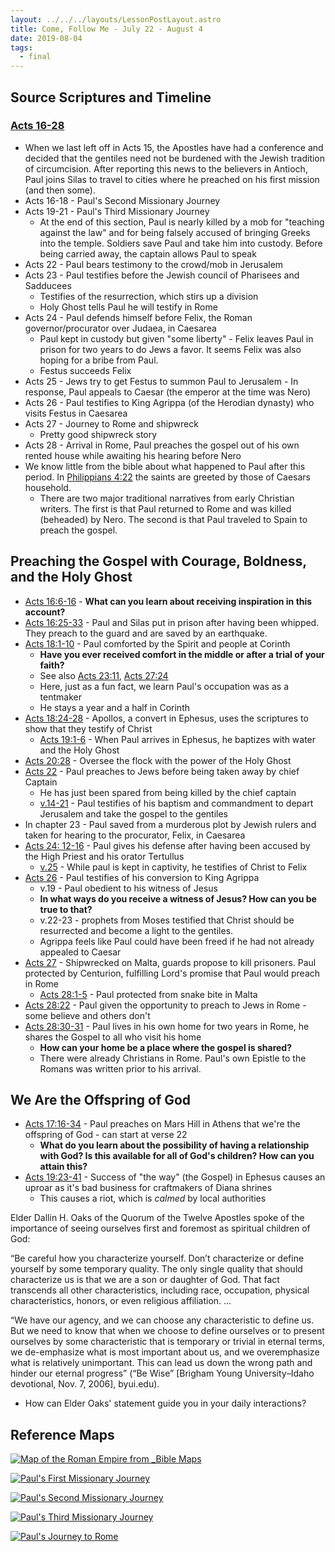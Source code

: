 ```yaml
---
layout: ../../../layouts/LessonPostLayout.astro
title: Come, Follow Me - July 22 - August 4
date: 2019-08-04
tags:
  - final
---
```



## Source Scriptures and Timeline

### [Acts 16-28](https://www.churchofjesuschrist.org/study/scriptures/nt/acts/16?lang=eng)

- When we last left off in Acts 15, the Apostles have had a conference and decided that the gentiles need not be burdened with the Jewish tradition of circumcision. After reporting this news to the believers in Antioch, Paul joins Silas to travel to cities where he preached on his first mission (and then some).
- Acts 16-18 - Paul's Second Missionary Journey
- Acts 19-21 - Paul's Third Missionary Journey
  - At the end of this section, Paul is nearly killed by a mob for "teaching against the law" and for being falsely accused of bringing Greeks into the temple. Soldiers save Paul and take him into custody. Before being carried away, the captain allows Paul to speak
- Acts 22 - Paul bears testimony to the crowd/mob in Jerusalem
- Acts 23 - Paul testifies before the Jewish council of Pharisees and Sadducees
  - Testifies of the resurrection, which stirs up a division
  - Holy Ghost tells Paul he will testify in Rome
- Acts 24 - Paul defends himself before Felix, the Roman governor/procurator over Judaea, in Caesarea
  - Paul kept in custody but given "some liberty" - Felix leaves Paul in prison for two years to do Jews a favor. It seems Felix was also hoping for a bribe from Paul.
  - Festus succeeds Felix
- Acts 25 - Jews try to get Festus to summon Paul to Jerusalem - In response, Paul appeals to Caesar (the emperor at the time was Nero)
- Acts 26 - Paul testifies to King Agrippa (of the Herodian dynasty) who visits Festus in Caesarea
- Acts 27 - Journey to Rome and shipwreck
  - Pretty good shipwreck story
- Acts 28 - Arrival in Rome, Paul preaches the gospel out of his own rented house while awaiting his hearing before Nero
- We know little from the bible about what happened to Paul after this period. In [Philippians 4:22](https://www.churchofjesuschrist.org/study/scriptures/nt/philip/4.22?lang=eng#p22) the saints are greeted by those of Caesars household.
  - There are two major traditional narratives from early Christian writers. The first is that Paul returned to Rome and was killed (beheaded) by Nero. The second is that Paul traveled to Spain to preach the gospel.

## Preaching the Gospel with Courage, Boldness, and the Holy Ghost

- [Acts 16:6-16](https://www.churchofjesuschrist.org/study/scriptures/nt/acts/16.6-15?lang=eng#p6) - **What can you learn about receiving inspiration in this account?**
- [Acts 16:25-33](https://www.churchofjesuschrist.org/study/scriptures/nt/acts/16.25-33?lang=eng#p25) - Paul and Silas put in prison after having been whipped. They preach to the guard and are saved by an earthquake.
- [Acts 18:1-10](https://www.churchofjesuschrist.org/study/scriptures/nt/acts/18.1-10?lang=eng#p1) - Paul comforted by the Spirit and people at Corinth
  - **Have you ever received comfort in the middle or after a trial of your faith?**
  - See also [Acts 23:11](https://www.churchofjesuschrist.org/study/scriptures/nt/acts/23.11?lang=eng#p11), [Acts 27:24](https://www.churchofjesuschrist.org/study/scriptures/nt/acts/27.24?lang=eng#p24)
  - Here, just as a fun fact, we learn Paul's occupation was as a tentmaker
  - He stays a year and a half in Corinth
- [Acts 18:24-28](https://www.churchofjesuschrist.org/study/scriptures/nt/acts/18.24-28?lang=eng#p24) - Apollos, a convert in Ephesus, uses the scriptures to show that they testify of Christ
  - [Acts 19:1-6](https://www.churchofjesuschrist.org/study/scriptures/nt/acts/19.1-6?lang=eng#p1) - When Paul arrives in Ephesus, he baptizes with water and the Holy Ghost
- [Acts 20:28](https://www.churchofjesuschrist.org/study/scriptures/nt/acts/20.28?lang=eng#p28) - Oversee the flock with the power of the Holy Ghost
- [Acts 22](https://www.churchofjesuschrist.org/study/scriptures/nt/acts/22?lang=eng) - Paul preaches to Jews before being taken away by chief Captain
  - He has just been spared from being killed by the chief captain
  - [v.14-21](https://www.churchofjesuschrist.org/study/scriptures/nt/acts/22.14-21?lang=eng#p14) - Paul testifies of his baptism and commandment to depart Jerusalem and take the gospel to the gentiles
- In chapter 23 - Paul saved from a murderous plot by Jewish rulers and taken for hearing to the procurator, Felix, in Caesarea
- [Acts 24: 12-16](https://www.churchofjesuschrist.org/study/scriptures/nt/acts/24.12-16?lang=eng#p12) - Paul gives his defense after having been accused by the High Priest and his orator Tertullus
  - [v.25](https://www.churchofjesuschrist.org/study/scriptures/nt/acts/24.25?lang=eng#p25) - While paul is kept in captivity, he testifies of Christ to Felix
- [Acts 26](https://www.churchofjesuschrist.org/study/scriptures/nt/acts/26?lang=eng) - Paul testifies of his conversion to King Agrippa
  - v.19 - Paul obedient to his witness of Jesus
  - **In what ways do you receive a witness of Jesus? How can you be true to that?**
  - v.22-23 - prophets from Moses testified that Christ should be resurrected and become a light to the gentiles.
  - Agrippa feels like Paul could have been freed if he had not already appealed to Caesar
- [Acts 27](https://www.churchofjesuschrist.org/study/scriptures/nt/acts/27?lang=eng) - Shipwrecked on Malta, guards propose to kill prisoners. Paul protected by Centurion, fulfilling Lord's promise that Paul would preach in Rome
  - [Acts 28:1-5](https://www.churchofjesuschrist.org/study/scriptures/nt/acts/28.1-5?lang=eng) - Paul protected from snake bite in Malta
- [Acts 28:22](https://www.churchofjesuschrist.org/study/scriptures/nt/acts/28.22?lang=eng#p22) - Paul given the opportunity to preach to Jews in Rome - some believe and others don't
- [Acts 28:30-31](https://www.churchofjesuschrist.org/study/scriptures/nt/acts/28.30-31?lang=eng#p30) - Paul lives in his own home for two years in Rome, he shares the Gospel to all who visit his home
  - **How can your home be a place where the gospel is shared?**
  - There were already Christians in Rome. Paul's own Epistle to the Romans was written prior to his arrival.

## We Are the Offspring of God

- [Acts 17:16-34](https://www.churchofjesuschrist.org/study/scriptures/nt/acts/17.16-34?lang=eng#p16) - Paul preaches on Mars Hill in Athens that we're the offspring of God - can start at verse 22
  - **What do you learn about the possibility of having a relationship with God? Is this available for all of God's children? How can you attain this?**
- [Acts 19:23-41](https://www.churchofjesuschrist.org/study/scriptures/nt/acts/19.23-41?lang=eng#p23) - Success of "the way" (the Gospel) in Ephesus causes an uproar as it's bad business for craftmakers of Diana shrines
  - This causes a riot, which is _calmed_ by local authorities

<InfoContainer title="Spiritual Children of God">

Elder Dallin H. Oaks of the Quorum of the Twelve Apostles spoke of the importance of seeing ourselves first and foremost as spiritual children of God:

“Be careful how you characterize yourself. Don’t characterize or define yourself by some temporary quality. The only single quality that should characterize us is that we are a son or daughter of God. That fact transcends all other characteristics, including race, occupation, physical characteristics, honors, or even religious affiliation. …

“We have our agency, and we can choose any characteristic to define us. But we need to know that when we choose to define ourselves or to present ourselves by some characteristic that is temporary or trivial in eternal terms, we de-emphasize what is most important about us, and we overemphasize what is relatively unimportant. This can lead us down the wrong path and hinder our eternal progress” (“Be Wise” [Brigham Young University–Idaho devotional, Nov. 7, 2006], byui.edu).

</InfoContainer>

- How can Elder Oaks' statement guide you in your daily interactions?

## Reference Maps

[![Map of the Roman Empire from _Bible Maps](https://edge.ldscdn.org/mobile/images/1506017/16c1b9c569894bdbb6aa666103dcc6c7/640x470.png)](https://edge.ldscdn.org/mobile/images/1506017/16c1b9c569894bdbb6aa666103dcc6c7/640x470.png)

[![Paul's First Missionary Journey](https://www.conformingtojesus.com/images/webpages/pauls_first_missionary_journey1.jpg)](https://www.conformingtojesus.com/images/webpages/pauls_first_missionary_journey1.jpg)

[![Paul's Second Missionary Journey](https://www.conformingtojesus.com/images/webpages/apostle_paul_second_missionary_journey_map1.jpg)](https://www.conformingtojesus.com/images/webpages/apostle_paul_second_missionary_journey_map1.jpg)

[![Paul's Third Missionary Journey](https://www.conformingtojesus.com/images/webpages/pauls_third_missionary_journey1.jpeg)](https://www.conformingtojesus.com/images/webpages/pauls_third_missionary_journey1.jpeg)

[![Paul's Journey to Rome](https://www.conformingtojesus.com/images/webpages/pauls_voyage_to_rome_map1.jpg)](https://www.conformingtojesus.com/images/webpages/pauls_voyage_to_rome_map1.jpg)
